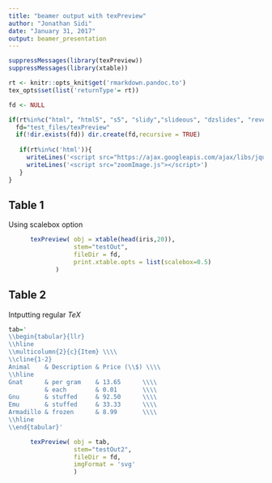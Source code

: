 ```yaml
---
title: "beamer output with texPreview"
author: "Jonathan Sidi"
date: "January 31, 2017"
output: beamer_presentation
---
```


```r
suppressMessages(library(texPreview))
suppressMessages(library(xtable))

rt <- knitr::opts_knit$get('rmarkdown.pandoc.to')
tex_opts$set(list('returnType'= rt))

fd <- NULL 

if(rt%in%c("html", "html5", "s5", "slidy","slideous", "dzslides", "revealjs","md")){
  fd="test_files/texPreview"
  if(!dir.exists(fd)) dir.create(fd,recursive = TRUE)
  
   if(rt%in%c('html')){
     writeLines('<script src="https://ajax.googleapis.com/ajax/libs/jquery/3.1.1/jquery.min.js"></script>')
     writeLines('<script src="zoomImage.js"></script>')
   }
}


```


## Table 1
Using scalebox option
```r

      texPreview( obj = xtable(head(iris,20)),
                  stem="testOut",
                  fileDir = fd,
                  print.xtable.opts = list(scalebox=0.5)
             )

```

## Table 2
Intputting regular $TeX$ 

```r

tab='
\\begin{tabular}{llr}
\\hline
\\multicolumn{2}{c}{Item} \\\\
\\cline{1-2}
Animal    & Description & Price (\\$) \\\\
\\hline
Gnat      & per gram    & 13.65      \\\\
          & each        & 0.01       \\\\
Gnu       & stuffed     & 92.50      \\\\
Emu       & stuffed     & 33.33      \\\\
Armadillo & frozen      & 8.99       \\\\
\\hline
\\end{tabular}'

      texPreview( obj = tab,
                  stem="testOut2",
                  fileDir = fd,
                  imgFormat = 'svg'
                  )
```